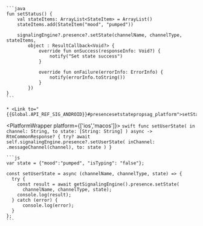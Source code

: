 <PlatformWrapper platform='android'>

    ```java
    fun setStatus() {
        val stateItems: ArrayList<StateItem> = ArrayList()
        stateItems.add(StateItem("mood", "pumped"))

        signalingEngine?.presence?.setState(channelName, channelType, stateItems,
            object : ResultCallback<Void?> {
                override fun onSuccess(responseInfo: Void?) {
                    notify("Set state success")
                }

                override fun onFailure(errorInfo: ErrorInfo) {
                    notify(errorInfo.toString())
                }
            })
    }
    ```
    
    * <Link to="{{Global.API_REF_SIG_ANDROID}}#presencesetstatepropsag_platform">setState</Link>

</PlatformWrapper>

<PlatformWrapper platform={['ios','macos']}>
    ```swift
    func setUserState(
        in channel: String, to state: [String: String]
    ) async -> RtmCommonResponse? {
        try? await self.signalingEngine.presence?.setUserState(
            inChannel: .messageChannel(channel),
            to: state
        )
    }
    ```
</PlatformWrapper>

<PlatformWrapper platform = 'web'>

    ```js
    var state = {"mood":"pumped", "isTyping": "false"};

    const setUserState = async (channelName, channelType, state) => {
      try {
        const result = await getSignalingEngine().presence.setState(
          channelName, channelType, state); 
        console.log(result);
      } catch (error) {
          console.log(error);
      }
    }; 
    ```     
</PlatformWrapper>



